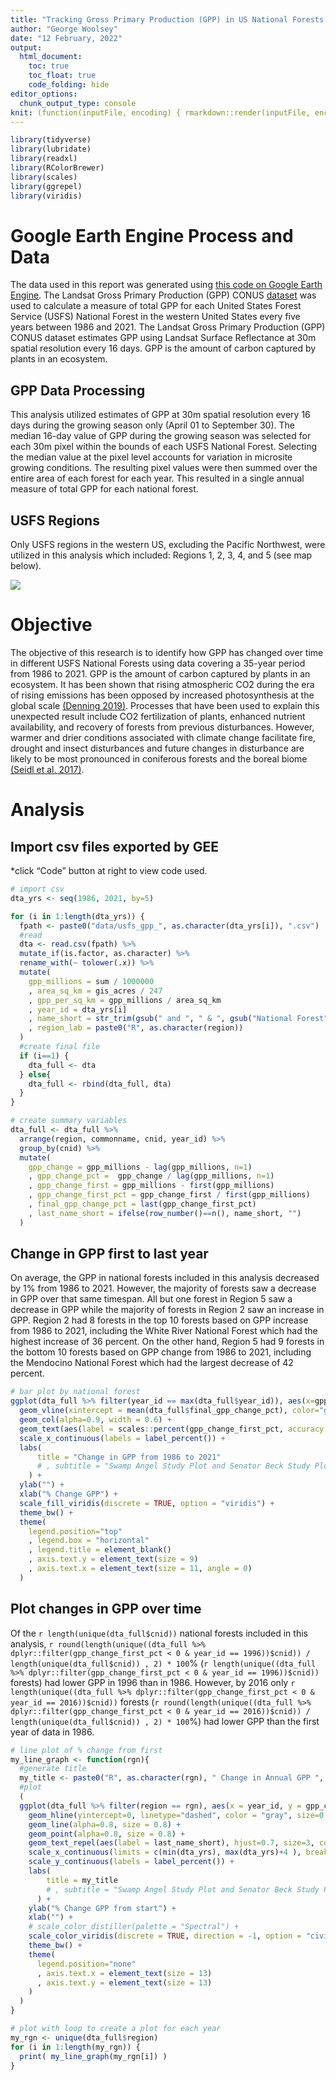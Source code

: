 ```yaml
---
title: "Tracking Gross Primary Production (GPP) in US National Forests over a 36-year period"
author: "George Woolsey"
date: "12 February, 2022"
output: 
  html_document:
    toc: true
    toc_float: true
    code_folding: hide
editor_options: 
  chunk_output_type: console
knit: (function(inputFile, encoding) { rmarkdown::render(inputFile, encoding = encoding, output_file = file.path(dirname(inputFile), 'index.html')) })
---
```


```r
library(tidyverse)
library(lubridate)
library(readxl)
library(RColorBrewer)
library(scales)
library(ggrepel)
library(viridis)

```


# Google Earth Engine Process and Data

The data used in this report was generated using [this code on Google Earth Engine](https://code.earthengine.google.com/f808f80e1c81b6931d689ae0ffb4c345). The Landsat Gross Primary Production (GPP) CONUS [dataset](https://doi.org/10.1002/rse2.74) was used to calculate a measure of total GPP for each United States Forest Service (USFS) National Forest in the western United States every five years between 1986 and 2021. The Landsat Gross Primary Production (GPP) CONUS dataset estimates GPP using Landsat Surface Reflectance at 30m spatial resolution every 16 days. GPP is the amount of carbon captured by plants in an ecosystem.

## GPP Data Processing

This analysis utilized estimates of GPP at 30m spatial resolution every 16 days during the growing season only (April 01 to September 30). The median 16-day value of GPP during the growing season was selected for each 30m pixel within the bounds of each USFS National Forest. Selecting the median value at the pixel level accounts for variation in microsite growing conditions. The resulting pixel values were then summed over the entire area of each forest for each year. This resulted in a single annual measure of total GPP for each national forest.

## USFS Regions

Only USFS regions in the western US, excluding the Pacific Northwest, were utilized in this analysis which included: Regions 1, 2, 3, 4, and 5 (see map below).

![](https://www.researchgate.net/profile/Christopher-Woodall-2/publication/228672943/figure/fig1/AS:301894162501634@1448988585910/Map-of-USDA-Forest-Service-National-Forest-System-regions.png)

# Objective

The objective of this research is to identify how GPP has changed over time in different USFS National Forests using data covering a 35-year period from 1986 to 2021. GPP is the amount of carbon captured by plants in an ecosystem. It has been shown that rising atmospheric CO2 during the era of rising emissions has been opposed by increased photosynthesis at the global scale [(Denning 2019)](https://www.annualreviews.org/doi/pdf/10.1146/annurev-earth-032320-092010?casa_token=gGGx0JeUV04AAAAA:7CfzYJHR6SXSnvFbkcAAWq9Me4G9ZZFHkzymlBUIWjCOVy9KCGL9PahQIb5jY6cdDnvKih_HDrjQUA). Processes that have been used to explain this unexpected result include CO2 fertilization of plants, enhanced nutrient availability, and recovery of forests from previous disturbances. However, warmer and drier conditions associated with climate change facilitate fire, drought and insect disturbances and future changes in disturbance are likely to be most pronounced in coniferous forests and the boreal biome [(Seidl et al. 2017)](https://www.nature.com/articles/nclimate3303).


# Analysis

## Import csv files exported by GEE

*click "Code" button at right to view code used.

```r

# import csv
dta_yrs <- seq(1986, 2021, by=5)

for (i in 1:length(dta_yrs)) {
  fpath <- paste0("data/usfs_gpp_", as.character(dta_yrs[i]), ".csv")
  #read
  dta <- read.csv(fpath) %>% 
  mutate_if(is.factor, as.character) %>% 
  rename_with(~ tolower(.x)) %>% 
  mutate(
    gpp_millions = sum / 1000000
    , area_sq_km = gis_acres / 247
    , gpp_per_sq_km = gpp_millions / area_sq_km
    , year_id = dta_yrs[i]
    , name_short = str_trim(gsub(" and ", " & ", gsub("National Forest", "", gsub("National Forests", "", commonname))))
    , region_lab = paste0("R", as.character(region))
  )
  #create final file
  if (i==1) {
    dta_full <- dta  
  } else{
    dta_full <- rbind(dta_full, dta)
  }
}

# create summary variables
dta_full <- dta_full %>% 
  arrange(region, commonname, cnid, year_id) %>% 
  group_by(cnid) %>% 
  mutate(
    gpp_change = gpp_millions - lag(gpp_millions, n=1)
    , gpp_change_pct =  gpp_change / lag(gpp_millions, n=1)
    , gpp_change_first = gpp_millions - first(gpp_millions)
    , gpp_change_first_pct = gpp_change_first / first(gpp_millions)
    , final_gpp_change_pct = last(gpp_change_first_pct)
    , last_name_short = ifelse(row_number()==n(), name_short, "")
  )

```

## Change in GPP first to last year

On average, the GPP in national forests included in this analysis decreased by 1% from 1986 to 2021. However, the majority of forests saw a decrease in GPP over that same timespan. All but one forest in Region 5 saw a decrease in GPP while the majority of forests in Region 2 saw an increase in GPP. Region 2 had 8 forests in the top 10 forests based on GPP increase from 1986 to 2021, including the White River National Forest which had the highest increase of 36 percent. On the other hand, Region 5 had 9 forests in the bottom 10 forests based on GPP change from 1986 to 2021, including the Mendocino National Forest which had the largest decrease of 42 percent.

```r
# bar plot by national forest
ggplot(dta_full %>% filter(year_id == max(dta_full$year_id)), aes(x=gpp_change_first_pct , y = reorder(name_short, -gpp_change_first_pct), fill = region_lab)) +
  geom_vline(xintercept = mean(dta_full$final_gpp_change_pct), color="gray", linetype="dashed") +
  geom_col(alpha=0.9, width = 0.6) + 
  geom_text(aes(label = scales::percent(gpp_change_first_pct, accuracy = 1L)), colour = "black", angle = 0, size = 3, hjust = "top") +
  scale_x_continuous(labels = label_percent()) +
  labs(
      title = "Change in GPP from 1986 to 2021"
      # , subtitle = "Swamp Angel Study Plot and Senator Beck Study Plot"
    ) +
  ylab("") +
  xlab("% Change GPP") +
  scale_fill_viridis(discrete = TRUE, option = "viridis") +
  theme_bw() +
  theme(
    legend.position="top"
    , legend.box = "horizontal"
    , legend.title = element_blank()
    , axis.text.y = element_text(size = 9)
    , axis.text.x = element_text(size = 11, angle = 0)
  )

```


## Plot changes in GPP over time

Of the `r length(unique(dta_full$cnid))` national forests included in this analysis, `r round(length(unique((dta_full %>% dplyr::filter(gpp_change_first_pct < 0 & year_id == 1996))$cnid)) / length(unique(dta_full$cnid)) , 2) * 100`% (`r length(unique((dta_full %>% dplyr::filter(gpp_change_first_pct < 0 & year_id == 1996))$cnid))` forests) had lower GPP in 1996 than in 1986. However, by 2016 only `r length(unique((dta_full %>% dplyr::filter(gpp_change_first_pct < 0 & year_id == 2016))$cnid))` forests (`r round(length(unique((dta_full %>% dplyr::filter(gpp_change_first_pct < 0 & year_id == 2016))$cnid)) / length(unique(dta_full$cnid)) , 2) * 100`%) had lower GPP than the first year of data in 1986.

```r
# line plot of % change from first
my_line_graph <- function(rgn){
  #generate title
  my_title <- paste0("R", as.character(rgn), " Change in Annual GPP ", as.character(min(dta_yrs)), "-" , as.character(max(dta_yrs)))
  #plot
  (  
  ggplot(dta_full %>% filter(region == rgn), aes(x = year_id, y = gpp_change_first_pct, color = as.factor(final_gpp_change_pct))) +
    geom_hline(yintercept=0, linetype="dashed", color = "gray", size=0.8) +
    geom_line(alpha=0.8, size = 0.8) + 
    geom_point(alpha=0.8, size = 0.8) + 
    geom_text_repel(aes(label = last_name_short), hjust=0.7, size=3, color="black") +
    scale_x_continuous(limits = c(min(dta_yrs), max(dta_yrs)+4 ), breaks = dta_yrs) +
    scale_y_continuous(labels = label_percent()) +
    labs(
        title = my_title
        # , subtitle = "Swamp Angel Study Plot and Senator Beck Study Plot"
      ) +
    ylab("% Change GPP from start") +
    xlab("") +
    # scale_color_distiller(palette = "Spectral") +
    scale_color_viridis(discrete = TRUE, direction = -1, option = "cividis") +
    theme_bw() +
    theme(
      legend.position="none"
      , axis.text.x = element_text(size = 13)
      , axis.text.y = element_text(size = 13)
    )
  )
}

# plot with loop to create a plot for each year
my_rgn <- unique(dta_full$region)
for (i in 1:length(my_rgn)) {
  print( my_line_graph(my_rgn[i]) )
}

```

